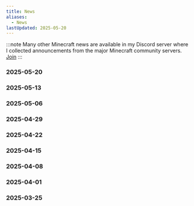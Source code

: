 ```yaml
---
title: News
aliases:
  - News
lastUpdated: 2025-05-20
---
```



:::note
Many other Minecraft news are available in my Discord server where I collected announcements from the major Minecraft community servers. [Join](https://discord.gg/gaDqYhxyzB)
:::

### 2025-05-20
<LinkCard title="25w21a snapshot" href="/versions" />

### 2025-05-13
<LinkCard title="25w20a snapshot" href="/versions" />
<LinkCard title="Dialog command" href="/dialogcommand" />

### 2025-05-06
<LinkCard title="25w19a snapshot" href="/versions" />

### 2025-04-29
<LinkCard title="25w18a snapshot" href="/versions" />

### 2025-04-22
<LinkCard title="25w17a snapshot" href="/versions" />

### 2025-04-15
<LinkCard title="25w16a snapshot" href="/versions" />
<LinkCard title="Vibrant Visuals" href="/vibrantvisuals" />

### 2025-04-08
<LinkCard title="25w15a snapshot" href="/versions" />

### 2025-04-01
<LinkCard title="Craftmine" href="/craftmine" />

### 2025-03-25
<LinkCard title="Spring to Life" href="/springtolife" />
